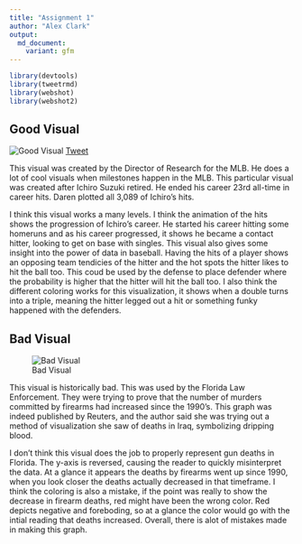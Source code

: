 ```yaml
---
title: "Assignment 1"
author: "Alex Clark"
output: 
  md_document:
    variant: gfm
---
```

```r
library(devtools)
library(tweetrmd)
library(webshot)
library(webshot2)
```

## Good Visual

![Good Visual](Good_viz.png)
[Tweet](https://twitter.com/darenw/status/993156750344904704?s=20)



This visual was created by the Director of Research for the MLB. He does a lot of cool visuals when milestones happen in the MLB. This particular visual was created after Ichiro Suzuki retired. He ended his career 23rd all-time in career hits. Daren plotted all 3,089 of Ichiro's hits. 

I think this visual works a many levels. I think the animation of the hits shows the progression of Ichiro's career. He started his career hitting some homeruns and as his career progressed, it shows he became a contact hitter, looking to get on base with singles. This visual also gives some insight into the power of data in baseball. Having the hits of a player shows an opposing team tendicies of the hitter and the hot spots the hitter likes to hit the ball too. This coud be used by the defense to place defender where the probability is higher that the hitter will hit the ball too. I also think the different coloring works for this visualization, it shows when a double turns into a triple, meaning the hitter legged out a hit or something funky happened with the defenders. 


## Bad Visual

![Bad Visual](bad_viz.jpg)

This visual is historically bad. This was used by the Florida Law Enforcement. They were trying to prove that the number of murders committed by firearms had increased since the 1990's. This graph was indeed published by Reuters, and the author said she was trying out a method of visualization she saw of deaths in Iraq, symbolizing dripping blood.

I don't think this visual does the job to properly represent gun deaths in Florida. The y-axis is reversed, causing the reader to quickly misinterpret the data. At a glance it appears the deaths by firearms went up since 1990, when you look closer the deaths actually decreased in that timeframe. I think the coloring is also a mistake, if the point was really to show the decrease in firearm deaths, red might have been the wrong color. Red depicts negative and foreboding, so at a glance the color would go with the intial reading that deaths increased. Overall, there is alot of mistakes made in making this graph.

